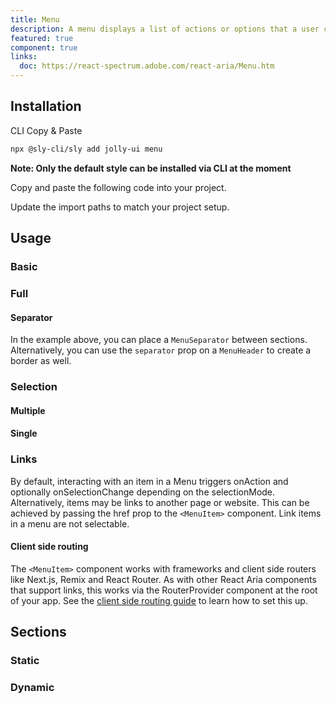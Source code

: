 ```yaml
---
title: Menu
description: A menu displays a list of actions or options that a user can choose.
featured: true
component: true
links:
  doc: https://react-spectrum.adobe.com/react-aria/Menu.htm
---
```


<ComponentPreview name="dropdown-menu-demo" />

## Installation

<Tabs defaultValue="cli">

<TabsList>
  <TabsTrigger value="cli">CLI</TabsTrigger>
  <TabsTrigger value="manual">Copy & Paste</TabsTrigger>
</TabsList>

<TabsContent value="cli">

```bash
npx @sly-cli/sly add jolly-ui menu
```

**Note: Only the default style can be installed via CLI at the moment**

</TabsContent>

<TabsContent value="manual">

<Steps>

<Step>Copy and paste the following code into your project.</Step>

<ComponentSource name="menu" />

<Step>Update the import paths to match your project setup.</Step>

</Steps>

</TabsContent>

</Tabs>

## Usage

### Basic

<ComponentPreview name="dropdown-menu-basic" />

### Full

<ComponentPreview name="dropdown-menu-demo" />

#### Separator

In the example above, you can place a `MenuSeparator` between sections. Alternatively, you can use the `separator` prop on a `MenuHeader` to create a border as well.

### Selection

#### Multiple

<ComponentPreview name="dropdown-menu-checkboxes" />

#### Single

<ComponentPreview name="dropdown-menu-radio-group" />

### Links

By default, interacting with an item in a Menu triggers onAction and optionally onSelectionChange depending on the selectionMode.
Alternatively, items may be links to another page or website. This can be achieved by passing the href prop to the `<MenuItem>` component. Link items in a menu are not selectable.

#### Client side routing

The `<MenuItem>` component works with frameworks and client side routers like Next.js, Remix and React Router.
As with other React Aria components that support links, this works via the RouterProvider component at the root of your app.
See the [client side routing guide](https://react-spectrum.adobe.com/react-aria/routing.html) to learn how to set this up.

<ComponentPreview name="dropdown-menu-link" />

## Sections

### Static

<ComponentPreview name="dropdown-menu-section" />

### Dynamic

<ComponentPreview name="dropdown-menu-dynamic" />
